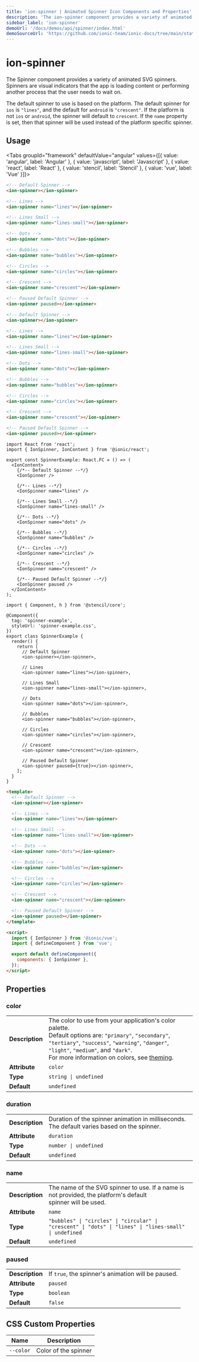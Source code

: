 ```yaml
---
title: 'ion-spinner | Animated Spinner Icon Components and Properties'
description: 'The ion-spinner component provides a variety of animated SVG spinners. These icons indicate that the app is loading or performing another process to wait on.'
sidebar_label: 'ion-spinner'
demoUrl: '/docs/demos/api/spinner/index.html'
demoSourceUrl: 'https://github.com/ionic-team/ionic-docs/tree/main/static/demos/api/spinner/index.html'
---
```



# ion-spinner

The Spinner component provides a variety of animated SVG spinners. Spinners are visual indicators that the app is loading content or performing another process that the user needs to wait on.

The default spinner to use is based on the platform. The default spinner for `ios` is `"lines"`, and the default for `android` is `"crescent"`. If the platform is not `ios` or `android`, the spinner will default to `crescent`. If the `name` property is set, then that spinner will be used instead of the platform specific spinner.

## Usage

<Tabs groupId="framework" defaultValue="angular" values={[{ value: 'angular', label: 'Angular' }, { value: 'javascript', label: 'Javascript' }, { value: 'react', label: 'React' }, { value: 'stencil', label: 'Stencil' }, { value: 'vue', label: 'Vue' }]}>

<TabItem value="angular">

```html
<!-- Default Spinner -->
<ion-spinner></ion-spinner>

<!-- Lines -->
<ion-spinner name="lines"></ion-spinner>

<!-- Lines Small -->
<ion-spinner name="lines-small"></ion-spinner>

<!-- Dots -->
<ion-spinner name="dots"></ion-spinner>

<!-- Bubbles -->
<ion-spinner name="bubbles"></ion-spinner>

<!-- Circles -->
<ion-spinner name="circles"></ion-spinner>

<!-- Crescent -->
<ion-spinner name="crescent"></ion-spinner>

<!-- Paused Default Spinner -->
<ion-spinner paused></ion-spinner>
```

</TabItem>

<TabItem value="javascript">

```html
<!-- Default Spinner -->
<ion-spinner></ion-spinner>

<!-- Lines -->
<ion-spinner name="lines"></ion-spinner>

<!-- Lines Small -->
<ion-spinner name="lines-small"></ion-spinner>

<!-- Dots -->
<ion-spinner name="dots"></ion-spinner>

<!-- Bubbles -->
<ion-spinner name="bubbles"></ion-spinner>

<!-- Circles -->
<ion-spinner name="circles"></ion-spinner>

<!-- Crescent -->
<ion-spinner name="crescent"></ion-spinner>

<!-- Paused Default Spinner -->
<ion-spinner paused></ion-spinner>
```

</TabItem>

<TabItem value="react">

```tsx
import React from 'react';
import { IonSpinner, IonContent } from '@ionic/react';

export const SpinnerExample: React.FC = () => (
  <IonContent>
    {/*-- Default Spinner --*/}
    <IonSpinner />

    {/*-- Lines --*/}
    <IonSpinner name="lines" />

    {/*-- Lines Small --*/}
    <IonSpinner name="lines-small" />

    {/*-- Dots --*/}
    <IonSpinner name="dots" />

    {/*-- Bubbles --*/}
    <IonSpinner name="bubbles" />

    {/*-- Circles --*/}
    <IonSpinner name="circles" />

    {/*-- Crescent --*/}
    <IonSpinner name="crescent" />

    {/*-- Paused Default Spinner --*/}
    <IonSpinner paused />
  </IonContent>
);
```

</TabItem>

<TabItem value="stencil">

```tsx
import { Component, h } from '@stencil/core';

@Component({
  tag: 'spinner-example',
  styleUrl: 'spinner-example.css',
})
export class SpinnerExample {
  render() {
    return [
      // Default Spinner
      <ion-spinner></ion-spinner>,

      // Lines
      <ion-spinner name="lines"></ion-spinner>,

      // Lines Small
      <ion-spinner name="lines-small"></ion-spinner>,

      // Dots
      <ion-spinner name="dots"></ion-spinner>,

      // Bubbles
      <ion-spinner name="bubbles"></ion-spinner>,

      // Circles
      <ion-spinner name="circles"></ion-spinner>,

      // Crescent
      <ion-spinner name="crescent"></ion-spinner>,

      // Paused Default Spinner
      <ion-spinner paused={true}></ion-spinner>,
    ];
  }
}
```

</TabItem>

<TabItem value="vue">

```html
<template>
  <!-- Default Spinner -->
  <ion-spinner></ion-spinner>

  <!-- Lines -->
  <ion-spinner name="lines"></ion-spinner>

  <!-- Lines Small -->
  <ion-spinner name="lines-small"></ion-spinner>

  <!-- Dots -->
  <ion-spinner name="dots"></ion-spinner>

  <!-- Bubbles -->
  <ion-spinner name="bubbles"></ion-spinner>

  <!-- Circles -->
  <ion-spinner name="circles"></ion-spinner>

  <!-- Crescent -->
  <ion-spinner name="crescent"></ion-spinner>

  <!-- Paused Default Spinner -->
  <ion-spinner paused></ion-spinner>
</template>

<script>
  import { IonSpinner } from '@ionic/vue';
  import { defineComponent } from 'vue';

  export default defineComponent({
    components: { IonSpinner },
  });
</script>
```

</TabItem>

</Tabs>

## Properties

### color

|                 |                                                                                                                                                                                                                                                                                   |
| --------------- | --------------------------------------------------------------------------------------------------------------------------------------------------------------------------------------------------------------------------------------------------------------------------------- |
| **Description** | The color to use from your application's color palette.<br />Default options are: `"primary"`, `"secondary"`, `"tertiary"`, `"success"`, `"warning"`, `"danger"`, `"light"`, `"medium"`, and `"dark"`.<br />For more information on colors, see [theming](../theming/basics.mdx). |
| **Attribute**   | `color`                                                                                                                                                                                                                                                                           |
| **Type**        | `string \| undefined`                                                                                                                                                                                                                                                             |
| **Default**     | `undefined`                                                                                                                                                                                                                                                                       |

### duration

|                 |                                                                                             |
| --------------- | ------------------------------------------------------------------------------------------- |
| **Description** | Duration of the spinner animation in milliseconds. The default varies based on the spinner. |
| **Attribute**   | `duration`                                                                                  |
| **Type**        | `number \| undefined`                                                                       |
| **Default**     | `undefined`                                                                                 |

### name

|                 |                                                                                                                  |
| --------------- | ---------------------------------------------------------------------------------------------------------------- |
| **Description** | The name of the SVG spinner to use. If a name is not provided, the platform's default<br />spinner will be used. |
| **Attribute**   | `name`                                                                                                           |
| **Type**        | `"bubbles" \| "circles" \| "circular" \| "crescent" \| "dots" \| "lines" \| "lines-small" \| undefined`          |
| **Default**     | `undefined`                                                                                                      |

### paused

|                 |                                                    |
| --------------- | -------------------------------------------------- |
| **Description** | If `true`, the spinner's animation will be paused. |
| **Attribute**   | `paused`                                           |
| **Type**        | `boolean`                                          |
| **Default**     | `false`                                            |

## CSS Custom Properties

| Name      | Description          |
| --------- | -------------------- |
| `--color` | Color of the spinner |
